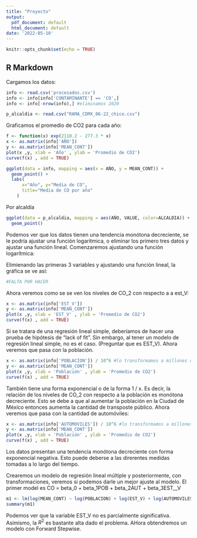 ---
title: "Proyecto"
output:
  pdf_document: default
  html_document: default
date: '2022-05-10'
---

```{r setup, include=FALSE}
knitr::opts_chunk$set(echo = TRUE)
```

## R Markdown

Cargamos los datos:

```{r}
info <- read.csv('procesados.csv')
info <- info[info['CONTAMINANTE'] == 'CO',]
info <- info[-nrow(info),] #eliminamos 2020

p_alcaldia <- read.csv("RAMA_CDMX_86-22_chico.csv")
```

Graficamos el promedio de CO2 para cada año:

```{r}
f <- function(x) exp(2110.2 - 277.3 * x)
x <- as.matrix(info['AÑO']) 
y <- as.matrix(info['MEAN_CONT'])
plot(x ,y, xlab = 'Año' , ylab = 'Promedio de CO2')
curve(f(x) , add = TRUE)
```

```{R}
ggplot(data = info, mapping = aes(x = AÑO, y = MEAN_CONT)) + 
  geom_point() + 
  labs(
      x="Año", y="Media de CO",
      title="Media de CO por año"
    )
```

Por alcaldía

```{R}
ggplot(data = p_alcaldia, mapping = aes(AÑO, VALUE, color=ALCALDIA)) + 
  geom_point()
```


Podemos ver que los datos tienen una tendencia monótona decreciente, se le podría ajustar una función logaritmica, o eliminar los primero tres datos y ajustar una función lineal. Comenzaremos ajustando una función logarítmica:

Elimienando las primeras 3 variables y ajustando una función lineal, la gráfica se ve así:

```{r}
#FALTA POR HACER 
```

Ahora veremos como se se ven los niveles de CO_2 con respecto a a est_V:

```{r}
x <- as.matrix(info['EST_V']) 
y <- as.matrix(info['MEAN_CONT'])
plot(x ,y, xlab = 'EST_V' , ylab = 'Promedio de CO2')
curve(f(x) , add = TRUE)
```

Si se tratara de una regresión lineal simple, deberíamos de hacer una prueba de hipótesis de "lack of fit". Sin embargo, al tener un modelo de regresión lineal simple, no es el caso. (Preguntar que es EST_V). Ahora veremos que pasa con la población.

```{r}
x <- as.matrix(info['POBLACION']) / 10^6 #lo transformamos a millones de habitantes 
y <- as.matrix(info['MEAN_CONT'])
plot(x ,y, xlab = 'Población' , ylab = 'Promedio de CO2')
curve(f(x) , add = TRUE)
```

También tiene una forma exponencial o de la forma 1 / x. Es decir, la relación de los niveles de CO_2 con respecto a la población es monótona decreciente. Esto se debe a que al aumentar la población en la Ciudad de México entonces aumenta la cantidad de transposte público. Ahora veremos que pasa con la cantidad de automóviles:

```{r}
x <- as.matrix(info['AUTOMOVILES']) / 10^6 #lo transformamos a millones de automoviles
y <- as.matrix(info['MEAN_CONT'])
plot(x ,y, xlab = 'Población' , ylab = 'Promedio de CO2')
curve(f(x) , add = TRUE)
```

Los datos presentan una tendencia monótona decreciente con forma exponencial negativa. Esto puede deberse a las direrentes medidas tomadas a lo largo del tiempo.

Crearemos un modelo de regresión lineal múltiple y posteriormente, con transformaciones, veremos si podemos darle un mejor ajuste al modelo. El primer model es CO = beta_0 + beta_1POB + beta_2AUT + beta_3EST__V 

```{r}
m1 <- lm(log(MEAN_CONT) ~ log(POBLACION) + log(EST_V) + log(AUTOMOVILES), data = info)
summary(m1)
```

Podemos ver que la variable EST_V no es parcialmente significativa. Asimismo, la $R^2$ es bastante alta dado el problema. AHora obtendremos un modelo con Forward Stepwise.







